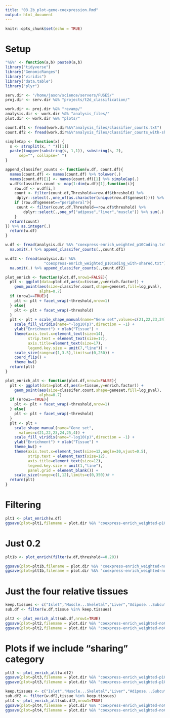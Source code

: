 ```yaml
---
title: "03.2b_plot-gene-coexpression.Rmd"
output: html_document
---
```


```r
knitr::opts_chunk$set(echo = TRUE)
```

# Setup 

```r

"%&%" <- function(a,b) paste0(a,b)
library("tidyverse")
library("GenomicRanges")
library("viridis")
library("data.table")
library("plyr")

serv.dir <- "/home/jason/science/servers/FUSE5/"
proj.dir <- serv.dir %&% "projects/t2d_classification/"

work.dir <- proj.dir %&% "revamp/"
analysis.dir <- work.dir %&% "analysis_files/"
plot.dir <- work.dir %&% "plots/"

count.df1 <- fread(work.dir%&%"analysis_files/classifier_counts.txt")
count.df2 <- fread(work.dir%&%"analysis_files/classifier_counts_with-shared.txt")

```


```r

simpleCap <- function(x) {
  s <- strsplit(x, " ")[[1]]
  paste(toupper(substring(s, 1,1)), substring(s, 2),
      sep="", collapse=" ")
}

append_classifer_counts <- function(w.df, count.df){
  names(count.df) <- names(count.df) %>% tolower(.)  
  names(count.df)[1] <- names(count.df)[1] %>% simpleCap(.)
  w.df$classifer.count <- map(1:dim(w.df)[1],function(i){
    row.df <- w.df[i,]
    count <- filter(count.df,Threshold==row.df$threshold) %>% 
     dplyr::select(.,one_of(as.character(unique(row.df$geneset)))) %>% as.integer(.)
    if (row.df$geneset=="peripheral"){
     count <- filter(count.df,Threshold==row.df$threshold) %>% 
        dplyr::select(.,one_of("adipose","liver","muscle")) %>% sum(.)  
    }
  return(count)
}) %>% as.integer(.)  
  return(w.df)
}

```



```r

w.df <- fread(analysis.dir %&% "coexpress-enrich_weighted_p10Coding.txt") %>% 
  na.omit(.) %>% append_classifer_counts(.,count.df1)

w.df2 <- fread(analysis.dir %&%
                 "coexpress-enrich_weighted_p10Coding_with-shared.txt") %>% 
  na.omit(.) %>% append_classifer_counts(.,count.df2)

```



```r

plot_enrich <- function(plot.df,nrow1=FALSE){
  plt <- ggplot(data=plot.df,aes(x=tissue,y=enrich.factor)) + 
    geom_point(aes(size=classifer.count,shape=geneset,fill=log_pval),
               alpha=0.7) 
  if (nrow1==TRUE){
    plt <- plt + facet_wrap(~threshold,nrow=1)
  } else{
    plt <- plt + facet_wrap(~threshold)
  }
  plt <- plt + scale_shape_manual(name="Gene set",values=c(21,22,23,24)) +
    scale_fill_viridis(name="-log10(p)",direction = -1) + 
    ylab("Enrichment") + xlab("Tissue") + 
    theme(axis.text.x=element_text(size=14),
          strip.text = element_text(size=17),
          axis.title=element_text(size=17),
          legend.key.size = unit(7,"line")) + 
    scale_size(range=c(1,3.5),limits=c(0,250)) + 
    coord_flip() + 
    theme_bw()
  return(plt)
}

plot_enrich_alt <- function(plot.df,nrow1=FALSE){
  plt <- ggplot(data=plot.df,aes(x=tissue,y=enrich.factor)) + 
    geom_point(aes(size=classifer.count,shape=geneset,fill=log_pval),
               alpha=0.7) 
  if (nrow1==TRUE){
    plt <- plt + facet_wrap(~threshold,nrow=1)
  } else{
    plt <- plt + facet_wrap(~threshold)
  }
  plt <- plt + 
    scale_shape_manual(name="Gene set",
      values=c(21,22,23,24,25,4)) +
    scale_fill_viridis(name="-log10(p)",direction = -1) + 
    ylab("Enrichment") + xlab("Tissue") + 
    theme_bw() + 
    theme(axis.text.x=element_text(size=12,angle=30,vjust=0.5),
          strip.text = element_text(size=12),
          axis.title=element_text(size=12),
          legend.key.size = unit(1,"line"),
          panel.grid = element_blank()) + 
    scale_size(range=c(1,12),limits=c(0,350))# + 
  return(plt)
}


```


# Filtering 

```r

plt1 <- plot_enrich(w.df)
ggsave(plot=plt1,filename = plot.dir %&% "coexpress-enrich_weighted-p10Coding.png",width=12,height=12)


```

# Just 0.2 

```r

plt1b <- plot_enrich(filter(w.df,threshold==0.20))

ggsave(plot=plt1b,filename = plot.dir %&% "coexpress-enrich_weighted-noCoding20.png",width=6.5,height=9)
ggsave(plot=plt1b,filename = plot.dir %&% "coexpress-enrich_weighted-noCoding20.pdf",width=6.5,height=9)

```


# Just the four relative tissues 


```r

keep.tissues <- c("Islet","Muscle...Skeletal","Liver","Adipose...Subcutaneous")
sub.df <- filter(w.df,tissue %in% keep.tissues)

plt2 <- plot_enrich_alt(sub.df,nrow1=TRUE)
ggsave(plot=plt2,filename = plot.dir %&% "coexpress-enrich_weighted-noCoding-fourtiss.png",width=15,height=7)
ggsave(plot=plt2,filename = plot.dir %&% "coexpress-enrich_weighted-noCoding-fourtiss.pdf",width=15,height=7)
```

# Plots if we include "sharing" category 

```r

plt3 <- plot_enrich_alt(w.df2)
ggsave(plot=plt3,filename = plot.dir %&% "coexpress-enrich_weighted-p10Coding_with-shared.png",width=12,height=12)
ggsave(plot=plt3,filename = plot.dir %&% "coexpress-enrich_weighted-p10Coding_with-shared.pdf",width=12,height=12)

keep.tissues <- c("Islet","Muscle...Skeletal","Liver","Adipose...Subcutaneous")
sub.df2 <- filter(w.df2,tissue %in% keep.tissues)
plt4 <- plot_enrich_alt(sub.df2,nrow1=TRUE)
ggsave(plot=plt4,filename = plot.dir %&% "coexpress-enrich_weighted-noCoding-fourtiss_with-shared.png",width=18,height=6)
ggsave(plot=plt4,filename = plot.dir %&% "coexpress-enrich_weighted-noCoding-fourtiss_with-shared.pdf",width=15,height=7)

```



